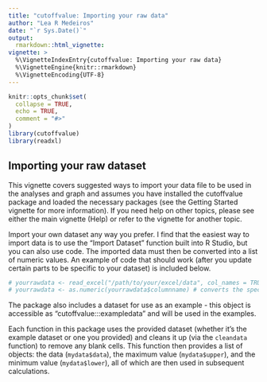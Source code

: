 ```yaml
---
title: "cutoffvalue: Importing your raw data"
author: "Lea R Medeiros"
date: "`r Sys.Date()`"
output: 
  rmarkdown::html_vignette:
vignette: >
  %\VignetteIndexEntry{cutoffvalue: Importing your raw data}
  %\VignetteEngine{knitr::rmarkdown}
  %\VignetteEncoding{UTF-8}
---
```


```r
knitr::opts_chunk$set(
  collapse = TRUE,
  echo = TRUE,
  comment = "#>"
)
library(cutoffvalue)
library(readxl)
```

## Importing your raw dataset

This vignette covers suggested ways to import your data file to be used in the analyses and graph and assumes you have installed the cutoffvalue package and loaded the necessary packages (see the Getting Started vignette for more information). If you need help on other topics, please see either the main vignette (Help) or refer to the vignette for another topic.

Import your own dataset any way you prefer. I find that the easiest way to import data is to use the "Import Dataset" function built into R Studio, but you can also use code. The imported data must then be converted into a list of numeric values. An example of code that should work (after you update certain parts to be specific to your dataset) is included below.

```r
# yourrawdata <- read_excel("/path/to/your/excel/data", col_names = TRUE) # Imports the data as a dataframe with first row as column names
# yourrawdata <- as.numeric(yourrawdata$columnname) # converts the specified column to a numeric list of values
```

The package also includes a dataset for use as an example - this object is accessible as "cutoffvalue:::exampledata" and will be used in the examples.

Each function in this package uses the provided dataset (whether it's the example dataset or one you provided) and cleans it up (via the `cleandata` function) to remove any blank cells. This function then provides a list of objects: the data (`mydata$data`), the maximum value (`mydata$upper`), and the minimum value (`mydata$lower`), all of which are then used in subsequent calculations.
